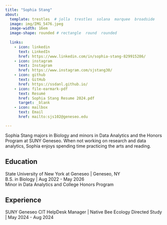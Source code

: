 ```yaml
---
title: "Sophia Stang" 
about:
  template: trestles  # jolla  trestles  solana  marquee  broadside
  image: img/IMG_5476.jpeg
  image-width: 16em
  image-shape: rounded # rectangle  round  rounded
  
  links:
    - icon: linkedin
      text: LinkedIn
      href: https://www.linkedin.com/in/sophia-stang-829915286/
    - icon: instagram
      text: Instagram
      href: https://www.instagram.com/sjstang30/
    - icon: github
      text: GitHub
      href: https://ssdanl.github.io/
    - icon: file-earmark-pdf
      text: Resumé
      href: Sophia Stang Resume 2024.pdf
      target: _blank
    - icon: mailbox
      text: Email
      href: mailto:sjs102@geneseo.edu

---
```



Sophia Stang majors in Biology and minors in Data Analytics and the Honors Program at SUNY Geneseo. When not working on research and data analytics, Sophia enjoys spending time practicing the arts and reading.

## Education

State University of New York at Geneseo | Geneseo, NY <br>
B.S. in Biology | Aug 2022 - May 2026 <br>
Minor in Data Analytics and College Honors Program

## Experience

SUNY Geneseo CIT HelpDesk Manager | Native Bee Ecology Directed Study | May 2024 - Aug 2024


